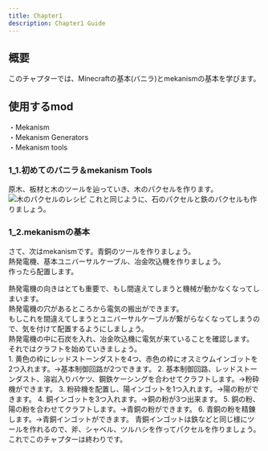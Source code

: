 ```yaml
---
title: Chapter1
description: Chapter1 Guide
---
```


## 概要
このチャプターでは、Minecraftの基本(バニラ)とmekanismの基本を学びます。

## 使用するmod
・Mekanism  
・Mekanism Generators  
・Mekanism tools  

### 1_1.初めてのバニラ＆mekanism Tools
原木、板材と木のツールを辿っていき、木のパクセルを作ります。
![木のパクセルのレシピ](../../../../assets/chapter1/wooden_paxel_recipe.webp)
これと同じように、石のパクセルと鉄のパクセルも作りましょう。

### 1_2.mekanismの基本
さて、次はmekanismです。青銅のツールを作りましょう。  
熱発電機、基本ユニバーサルケーブル、冶金吹込機を作りましょう。  
作ったら配置します。
    <Aside type="caution" title="熱発電機の向きについて">
        熱発電機の向きはとても重要で、もし間違えてしまうと機械が動かなくなってしまいます。  
        熱発電機の穴があるところから電気の搬出ができます。  
        もしこれを間違えてしまうとユニバーサルケーブルが繋がらなくなってしまうので、気を付けて配置するようにしましょう。
    </Aside>
熱発電機の中に石炭を入れ、冶金吹込機に電気が来ていることを確認します。  
それではクラフトを始めていきましょう。  
    <Steps>
        1. 黄色の枠にレッドストーンダストを4つ、赤色の枠にオスミウムインゴットを2つ入れます。→基本制御回路が2つできます。
        2. 基本制御回路、レッドストーンダスト、溶岩入りバケツ、鋼鉄ケーシングを合わせてクラフトします。→粉砕機ができます。
        3. 粉砕機を配置し、陽インゴットを1つ入れます。→陽の粉ができます。
        4. 銅インゴットを3つ入れます。→銅の粉が3つ出来ます。
        5. 銅の粉、陽の粉を合わせてクラフトします。→青銅の粉ができます。
        6. 青銅の粉を精錬します。→青銅インゴットができます。
    </Steps>
青銅インゴットは鉄などと同じ様にツールを作れるので、斧、シャベル、ツルハシを作ってパクセルを作りましょう。  
これでこのチャプターは終わりです。
